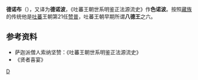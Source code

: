 '''德诺布'''（{{bo|z=ལྡེ་སྣོལ་པོ|w=lDe snol po}}），又译为'''德诺波'''，《吐蕃王朝世系明鉴正法源流史》作'''色诺波'''。按照[[藏族|藏族]]的传统他是[[吐蕃|吐蕃]]王朝第21任[[赞普|赞普]]，吐蕃王朝早期所谓'''八德王'''之六。

==参考资料==
*萨迦派僧人索纳坚赞：《吐蕃王朝世系明鉴正法源流史》
*《贤者喜宴》

{{start box}}
{{s-before|[[德诺南|德诺南]]}}
{{s-title|[[吐蕃国王列表|吐蕃赞普]]|？}}
{{s-after|[[德结布|德结布]]}}
{{end box}}
{{吐蕃赞普}}

[[Category:吐蕃赞普|D]]